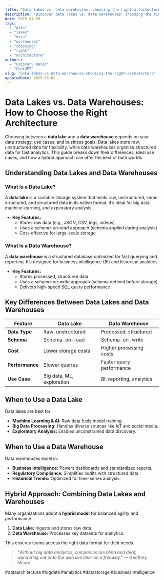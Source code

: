 ```yaml
---
title: "Data lakes vs. data warehouses: choosing the right architecture"
description: "Discover data lakes vs. data warehouses: choosing the right architecture with this in-depth guide, providing actionable insights and practical tips to boost your knowledge and results."
date: 2025-04-26
tags:
  - "data"
  - "lakes"
  - "data"
  - "warehouses"
  - "choosing"
  - "right"
  - "architecture"
authors:
  - "Cojocaru David"
  - "ChatGPT"
slug: "data-lakes-vs-data-warehouses-choosing-the-right-architecture"
updatedDate: 2025-05-02
---
```


# Data Lakes vs. Data Warehouses: How to Choose the Right Architecture  

Choosing between a **data lake** and a **data warehouse** depends on your data strategy, use cases, and business goals. Data lakes store raw, unstructured data for flexibility, while data warehouses organize structured data for fast analytics. This guide breaks down their differences, ideal use cases, and how a hybrid approach can offer the best of both worlds.  

## Understanding Data Lakes and Data Warehouses  

### What Is a Data Lake?  

A **data lake** is a scalable storage system that holds raw, unstructured, semi-structured, and structured data in its native format. It’s ideal for big data, machine learning, and exploratory analysis.  

- **Key Features:**  
  - Stores raw data (e.g., JSON, CSV, logs, videos)  
  - Uses a *schema-on-read* approach (schema applied during analysis)  
  - Cost-effective for large-scale storage  

### What Is a Data Warehouse?  

A **data warehouse** is a structured database optimized for fast querying and reporting. It’s designed for business intelligence (BI) and historical analytics.  

- **Key Features:**  
  - Stores processed, structured data  
  - Uses a *schema-on-write* approach (schema defined before storage)  
  - Delivers high-speed SQL query performance  

## Key Differences Between Data Lakes and Data Warehouses  

| Feature         | Data Lake                   | Data Warehouse              |  
|-----------------|-----------------------------|-----------------------------|  
| **Data Type**   | Raw, unstructured           | Processed, structured       |  
| **Schema**      | Schema-on-read              | Schema-on-write             |  
| **Cost**        | Lower storage costs         | Higher processing costs     |  
| **Performance** | Slower queries              | Faster query performance    |  
| **Use Case**    | Big data, ML, exploration   | BI, reporting, analytics    |  

## When to Use a Data Lake  

Data lakes are best for:  

- **Machine Learning & AI:** Raw data fuels model training.  
- **Big Data Processing:** Handles diverse sources like IoT and social media.  
- **Exploratory Analysis:** Enables unconstrained data discovery.  

## When to Use a Data Warehouse  

Data warehouses excel in:  

- **Business Intelligence:** Powers dashboards and standardized reports.  
- **Regulatory Compliance:** Simplifies audits with structured data.  
- **Historical Trends:** Optimized for time-series analysis.  

## Hybrid Approach: Combining Data Lakes and Warehouses  

Many organizations adopt a **hybrid model** for balanced agility and performance:  

1. **Data Lake:** Ingests and stores raw data.  
2. **Data Warehouse:** Processes key datasets for analytics.  

This ensures teams access the right data format for their needs.  

> *"Without big data analytics, companies are blind and deaf, wandering out onto the web like deer on a freeway."* — Geoffrey Moore  

#dataarchitecture #bigdata #analytics #datastorage #businessintelligence